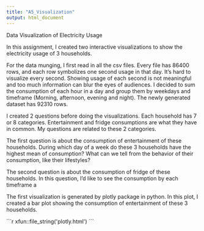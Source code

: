 ```yaml
---
title: "A5_Visualization"
output: html_document
---
```


Data Visualization of Electricity Usage
 
In this assignment, I created two interactive visualizations to show the electricity usage of 3 households. 
 
For the data munging, I first read in all the csv files. Every file has 86400 rows, and each row symbolizes one second usage in that day. It’s hard to visualize every second. Showing usage of each second is not meaningful and too much information can blur the eyes of audiences. I decided to sum the consumption of each hour in a day and group them by weekdays and timeframe (Morning, afternoon, evening and night). The newly generated dataset has 92310 rows.
 
I created 2 questions before doing the visualizations. Each household has 7 or 8 categories. Entertainment and fridge consumptions are what they have in common. My questions are related to these 2 categories. 
 
The first question is about the consumption of entertainment of these households. During which day of a week do these 3 households have the highest mean of consumption? What can we tell from the behavior of their consumption, like their lifestyles? 
 
The second question is about the consumption of fridge of these households. In this question, I’d like to see the consumption by each timeframe a
 
The first visualization is generated by plotly package in python. In this plot, I created a bar plot showing the consumption of entertainment of these 3 households.


````{=html}
```r
xfun::file_string('plotly.html')
```
````